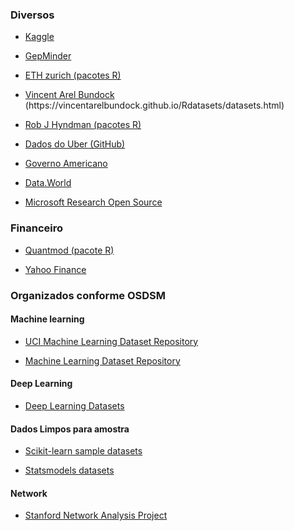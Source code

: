 ### Diversos
- [Kaggle](https://www.kaggle.com/datasets)

- [GepMinder](https://www.gapminder.org/data/)

- [ETH zurich (pacotes R)](https://stat.ethz.ch/R-manual/R-devel/library/datasets/html/)

- [Vincent Arel Bundock](GitHub) (https://vincentarelbundock.github.io/Rdatasets/datasets.html)

- [Rob J Hyndman (pacotes R)](https://robjhyndman.com/software/)

- [Dados do Uber (GitHub)](https://github.com/fivethirtyeight/uber-tlc-foil-response)

- [Governo Americano](https://www.data.gov/)

- [Data.World](https://data.world/)

- [Microsoft Research Open Source](https://msropendata.com/)

### Financeiro
- [Quantmod (pacote R)](http://www.quantmod.com/)

- [Yahoo Finance](https://finance.yahoo.com/)

### Organizados conforme OSDSM
#### Machine learning

- [UCI Machine Learning Dataset Repository](https://archive.ics.uci.edu/ml/datasets.html)

- [Machine Learning Dataset Repository](http://mldata.org/)

#### Deep Learning

- [Deep Learning Datasets](http://deeplearning.net/datasets/)

#### Dados Limpos para amostra

- [Scikit-learn sample datasets](http://scikit-learn.org/stable/datasets/index.html)

- [Statsmodels datasets](http://statsmodels.sourceforge.net/devel/datasets/index.html)

#### Network

- [Stanford Network Analysis Project](https://snap.stanford.edu/)
